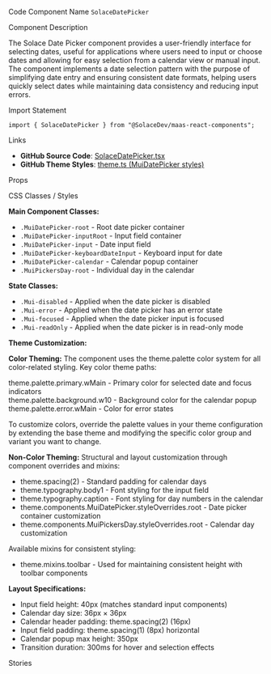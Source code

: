 
<Meta of={SolaceDatePickerStories} />

<Title>Date Picker</Title>

<Description of={SolaceDatePickerStories} />

<Subtitle>Code Component Name</Subtitle>
`SolaceDatePicker`

<Subtitle>Component Description</Subtitle>

The Solace Date Picker component provides a user-friendly interface for selecting dates, useful for applications where users need to input or choose dates and allowing for easy selection from a calendar view or manual input. The component implements a date selection pattern with the purpose of simplifying date entry and ensuring consistent date formats, helping users quickly select dates while maintaining data consistency and reducing input errors.

<Subtitle>Import Statement</Subtitle>

```tsx
import { SolaceDatePicker } from "@SolaceDev/maas-react-components";
```

<Subtitle>Links</Subtitle>

- **GitHub Source Code**: [SolaceDatePicker.tsx](https://github.com/SolaceDev/maas-react-components/blob/main/src/components/SolaceDatePicker.tsx)
- **GitHub Theme Styles**: <a href="https://github.com/SolaceDev/maas-react-components/blob/main/src/resources/theme.ts#:~:text=MuiDatePicker" target="_blank">theme.ts (MuiDatePicker styles)</a>

<Subtitle>Props</Subtitle>

<ArgTypes of={SolaceDatePickerStories} />

<Subtitle>CSS Classes / Styles</Subtitle>

**Main Component Classes:**

- `.MuiDatePicker-root` - Root date picker container
- `.MuiDatePicker-inputRoot` - Input field container
- `.MuiDatePicker-input` - Date input field
- `.MuiDatePicker-keyboardDateInput` - Keyboard input for date
- `.MuiDatePicker-calendar` - Calendar popup container
- `.MuiPickersDay-root` - Individual day in the calendar

**State Classes:**

- `.Mui-disabled` - Applied when the date picker is disabled
- `.Mui-error` - Applied when the date picker has an error state
- `.Mui-focused` - Applied when the date picker input is focused
- `.Mui-readOnly` - Applied when the date picker is in read-only mode

**Theme Customization:**

**Color Theming:**
The component uses the theme.palette color system for all color-related styling. Key color theme paths:

<div style={{ display: "flex", alignItems: "center", margin: "8px 0" }}>
	<div
		style={{
			width: "16px",
			height: "16px",
			backgroundColor: "#015B82",
			border: "1px solid rgba(0,0,0,0.2)",
			borderRadius: "3px",
			marginRight: "8px"
		}}
	></div>
	<span>theme.palette.primary.wMain - Primary color for selected date and focus indicators</span>
</div>
<div style={{ display: "flex", alignItems: "center", margin: "8px 0" }}>
	<div
		style={{
			width: "16px",
			height: "16px",
			backgroundColor: "#FFFFFF",
			border: "1px solid rgba(0,0,0,0.2)",
			borderRadius: "3px",
			marginRight: "8px"
		}}
	></div>
	<span>theme.palette.background.w10 - Background color for the calendar popup</span>
</div>
<div style={{ display: "flex", alignItems: "center", margin: "8px 0" }}>
	<div
		style={{
			width: "16px",
			height: "16px",
			backgroundColor: "#E94C4E",
			border: "1px solid rgba(0,0,0,0.2)",
			borderRadius: "3px",
			marginRight: "8px"
		}}
	></div>
	<span>theme.palette.error.wMain - Color for error states</span>
</div>

To customize colors, override the palette values in your theme configuration by extending the base theme and modifying the specific color group and variant you want to change.

**Non-Color Theming:**
Structural and layout customization through component overrides and mixins:

- theme.spacing(2) - Standard padding for calendar days
- theme.typography.body1 - Font styling for the input field
- theme.typography.caption - Font styling for day numbers in the calendar
- theme.components.MuiDatePicker.styleOverrides.root - Date picker container customization
- theme.components.MuiPickersDay.styleOverrides.root - Calendar day customization

Available mixins for consistent styling:

- theme.mixins.toolbar - Used for maintaining consistent height with toolbar components

**Layout Specifications:**

- Input field height: 40px (matches standard input components)
- Calendar day size: 36px × 36px
- Calendar header padding: theme.spacing(2) (16px)
- Input field padding: theme.spacing(1) (8px) horizontal
- Calendar popup max height: 350px
- Transition duration: 300ms for hover and selection effects

<Subtitle>Stories</Subtitle>

<CustomStories />
